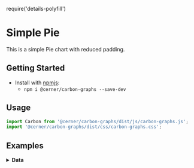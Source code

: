 require('details-polyfill')

# Simple Pie
This is a simple Pie chart with reduced padding.

## Getting Started

- Install with [npmjs](https://www.npmjs.com):
  - `npm i @cerner/carbon-graphs --save-dev`

## Usage
```js
import Carbon from '@cerner/carbon-graphs/dist/js/carbon-graphs.js';
import '@cerner/carbon-graphs/dist/css/carbon-graphs.css';
```

## Examples
<PieChart />

<details>
<summary style={{fontSize: 24 }}>
<b>Data</b>
</summary>

### Graph Config object
<GraphConfig />

### Data objects

#### Dataset 1
<DataObject1 />

#### Dataset 2
<DataObject2 />

#### Dataset 3
<DataObject3 />

</details>

